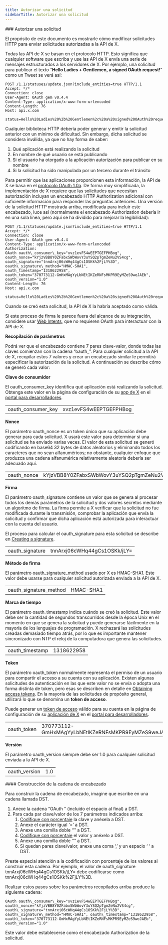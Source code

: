 ```yaml
---
title: Autorizar una solicitud
sidebarTitle: Autorizar una solicitud
---
```



<div id="authorizing-a-request">
  ### Autorizar una solicitud
</div>

El propósito de este documento es mostrarle cómo modificar solicitudes HTTP para enviar solicitudes autorizadas a la API de X.

Todas las API de X se basan en el protocolo HTTP. Esto significa que cualquier software que escriba y use las API de X envía una serie de mensajes estructurados a los servidores de X. Por ejemplo, una solicitud para publicar el texto “**Hello Ladies + Gentlemen, a signed OAuth request!**” como un Tweet se verá así:

```
POST /1.1/statuses/update.json?include_entities=true HTTP/1.1
Accept: */*
Connection: close
User-Agent: OAuth gem v0.4.4
Content-Type: application/x-www-form-urlencoded
Content-Length: 76
Host: api.x.com

status=Hello%20Ladies%20%2b%20Gentlemen%2c%20a%20signed%20OAuth%20request%21
```

Cualquier biblioteca HTTP debería poder generar y emitir la solicitud anterior con un mínimo de dificultad. Sin embargo, dicha solicitud se considera inválida, ya que no hay forma de saber:

1. Qué aplicación está realizando la solicitud
2. En nombre de qué usuario se está publicando
3. Si el usuario ha otorgado a la aplicación autorización para publicar en su nombre
4. Si la solicitud ha sido manipulada por un tercero durante el tránsito

Para permitir que las aplicaciones proporcionen esta información, la API de X se basa en el [protocolo OAuth 1.0a](http://tools.ietf.org/html/rfc5849). De forma muy simplificada, la implementación de X requiere que las solicitudes que necesitan autorización incluyan un encabezado HTTP Authorization adicional con suficiente información para responder las preguntas anteriores. Una versión de la solicitud HTTP mostrada arriba, modificada para incluir este encabezado, luce así (normalmente el encabezado Authorization debería ir en una sola línea, pero aquí se ha dividido para mejorar la legibilidad):

```
POST /1.1/statuses/update.json?include_entities=true HTTP/1.1
Accept: */*
Connection: close
User-Agent: OAuth gem v0.4.4
Content-Type: application/x-www-form-urlencoded
Authorization:
OAuth oauth\_consumer\_key="xvz1evFS4wEEPTGEFPHBog",
oauth_nonce="kYjzVBB8Y0ZFabxSWbWovY3uYSQ2pTgmZeNu2VS4cg",
oauth_signature="tnnArxj06cWHq44gCs1OSKk%2FjLY%3D",
oauth\_signature\_method="HMAC-SHA1",
oauth_timestamp="1318622958",
oauth_token="370773112-GmHxMAgYyLbNEtIKZeRNFsMKPR9EyMZeS9weJAEb",
oauth_version="1.0"
Content-Length: 76
Host: api.x.com

status=Hello%20Ladies%20%2b%20Gentlemen%2c%20a%20signed%20OAuth%20request%21
```

Cuando se creó esta solicitud, la API de X la habría aceptado como válida.

Si este proceso de firma le parece fuera del alcance de su integración, considere usar [Web Intents](https://dev.x.com/web/intents), que no requieren OAuth para interactuar con la API de X.
 

**Recopilación de parámetros**

Podrá ver que el encabezado contiene 7 pares clave-valor, donde todas las claves comienzan con la cadena “oauth\_”. Para cualquier solicitud a la API de X, recopilar estos 7 valores y crear un encabezado similar le permitirá especificar la autorización de la solicitud. A continuación se describe cómo se generó cada valor:

**Clave de consumidor**

El oauth\_consumer\_key identifica qué aplicación está realizando la solicitud. Obtenga este valor en la página de configuración de su [app de X](/es/resources/fundamentals/developer-apps) en el [portal para desarrolladores](/es/resources/fundamentals/developer-portal).

|     |     |
| :--- | :--- |
| oauth\_consumer\_key | xvz1evFS4wEEPTGEFPHBog |

**Nonce**

El parámetro oauth\_nonce es un token único que su aplicación debe generar para cada solicitud. X usará este valor para determinar si una solicitud se ha enviado varias veces. El valor de esta solicitud se generó codificando en base64 32 bytes de datos aleatorios y eliminando todos los caracteres que no sean alfanuméricos; no obstante, cualquier enfoque que produzca una cadena alfanumérica relativamente aleatoria debería ser adecuado aquí.

|     |     |
| :--- | :--- |
| oauth\_nonce | kYjzVBB8Y0ZFabxSWbWovY3uYSQ2pTgmZeNu2VS4cg |

**Firma**

El parámetro oauth\_signature contiene un valor que se genera al procesar todos los demás parámetros de la solicitud y dos valores secretos mediante un algoritmo de firma. La firma permite a X verificar que la solicitud no fue modificada durante la transmisión, comprobar la aplicación que envía la solicitud y confirmar que dicha aplicación está autorizada para interactuar con la cuenta del usuario.

El proceso para calcular el oauth\_signature para esta solicitud se describe en [Creating a signature](/es/resources/fundamentals/authentication/oauth-1-0a/creating-a-signature).

|     |     |
| :--- | :--- |
| oauth\_signature | tnnArxj06cWHq44gCs1OSKk/jLY= |

**Método de firma**

El parámetro oauth\_signature\_method usado por X es HMAC-SHA1. Este valor debe usarse para cualquier solicitud autorizada enviada a la API de X.

|     |     |
| :--- | :--- |
| oauth\_signature\_method | HMAC-SHA1 |

**Marca de tiempo**

El parámetro oauth\_timestamp indica cuándo se creó la solicitud. Este valor debe ser la cantidad de segundos transcurridos desde la época Unix en el momento en que se genera la solicitud y puede generarse fácilmente en la mayoría de los lenguajes de programación. X rechazará las solicitudes creadas demasiado tiempo atrás, por lo que es importante mantener sincronizado con NTP el reloj de la computadora que genera las solicitudes.

|     |     |
| :--- | :--- |
| oauth\_timestamp | 1318622958 |

**Token**

El parámetro oauth\_token normalmente representa el permiso de un usuario para compartir el acceso a su cuenta con su aplicación. Existen algunas solicitudes de autenticación en las que este valor no se envía o adopta una forma distinta de token, pero esas se describen en detalle en [Obtaining access tokens](/es/resources/fundamentals/authentication/oauth-1-0a/obtaining-user-access-tokens). En la mayoría de las solicitudes de propósito general, utilizará lo que se denomina un **token de acceso**.

Puede generar un [token de acceso](/es/resources/fundamentals/authentication/oauth-1-0a/obtaining-user-access-tokens) válido para su cuenta en la página de configuración de su [aplicación de X](/es/resources/fundamentals/developer-apps) en el [portal para desarrolladores](/es/resources/fundamentals/developer-portal).

|     |     |
| :--- | :--- |
| oauth\_token | 370773112-GmHxMAgYyLbNEtIKZeRNFsMKPR9EyMZeS9weJAEb |

**Versión**

El parámetro oauth\_version siempre debe ser 1.0 para cualquier solicitud enviada a la API de X.

|     |     |
| :--- | :--- |
| oauth\_version | 1.0 |

<div id="building-the-header-string">
  #### Construcción de la cadena de encabezado
</div>

Para construir la cadena de encabezado, imagine que escribe en una cadena llamada DST.

1. Anexe la cadena “OAuth ” (incluido el espacio al final) a DST.
2. Para cada par clave/valor de los 7 parámetros indicados arriba:
   1. [Codifique con porcentaje](/es/resources/fundamentals/authentication/oauth-1-0a/obtaining-user-access-tokens) la clave y anéxela a DST.
   2. Anexe el carácter igual ‘=’ a DST.
   3. Anexe una comilla doble ‘”’ a DST.
   4. [Codifique con porcentaje](/es/resources/fundamentals/authentication/oauth-1-0a/obtaining-user-access-tokens) el valor y anéxelo a DST.
   5. Anexe una comilla doble ‘”’ a DST.
   6. Si quedan pares clave/valor, anexe una coma ‘,’ y un espacio ‘ ‘ a DST.

Preste especial atención a la codificación con porcentaje de los valores al construir esta cadena. Por ejemplo, el valor de oauth\_signature tnnArxj06cWHq44gCs1OSKk/jLY= debe codificarse como tnnArxj06cWHq44gCs1OSKk%2FjLY%3D.

Realizar estos pasos sobre los parámetros recopilados arriba produce la siguiente cadena:

```
OAuth oauth\_consumer\_key="xvz1evFS4wEEPTGEFPHBog", oauth\_nonce="kYjzVBB8Y0ZFabxSWbWovY3uYSQ2pTgmZeNu2VS4cg", oauth\_signature="tnnArxj06cWHq44gCs1OSKk%2FjLY%3D", oauth\_signature\_method="HMAC-SHA1", oauth\_timestamp="1318622958", oauth\_token="370773112-GmHxMAgYyLbNEtIKZeRNFsMKPR9EyMZeS9weJAEb", oauth_version="1.0"
```

Este valor debe establecerse como el encabezado Authorization de la solicitud.